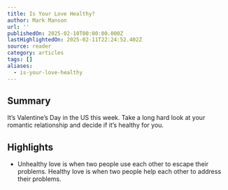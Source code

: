 ```yaml
---
title: Is Your Love Healthy?
author: Mark Manson
url: ''
publishedOn: 2025-02-10T00:00:00.000Z
lastHighlightedOn: 2025-02-11T22:24:52.402Z
source: reader
category: articles
tags: []
aliases:
  - is-your-love-healthy
---
```

## Summary

It’s Valentine’s Day in the US this week. Take a long hard look at your romantic relationship and decide if it’s healthy for you.

## Highlights
- Unhealthy love is when two people use each other to escape their problems.
  Healthy love is when two people help each other to address their problems.
